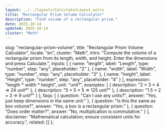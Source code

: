 ```yaml
---
layout: ../../layouts/CalculatorLayout.astro
title: "Rectangular Prism Volume Calculator"
description: "Find volume of a rectangular prism."
date: 2025-10-14
updated: 2025-10-14
cluster: "Math"
---
```



  slug: "rectangular-prism-volume",
  title: "Rectangular Prism Volume Calculator",
  locale: "en",
  cluster: "Math",
  intro: "Compute the volume of a rectangular prism from its length, width, and height. Enter the dimensions and press Calculate.",
  inputs: [
    { name: "length", label: "Length", type: "number", step: "any", placeholder: "2" },
    { name: "width", label: "Width", type: "number", step: "any", placeholder: "3" },
    { name: "height", label: "Height", type: "number", step: "any", placeholder: "4" }
  ],
  expression: "length * width * height",
  unit: "unit³",
  examples: [
    { description: "2 × 3 × 4 ⇒ 24 unit³" },
    { description: "5 × 5 × 5 ⇒ 125 unit³" },
    { description: "1.5 × 2 × 3 ⇒ 9 unit³" }
  ],
  faqs: [
    { question: "Can I use any units?", answer: "Yes, just keep dimensions in the same unit." },
    { question: "Is this the same as box volume?", answer: "Yes, a box is a rectangular prism." },
    { question: "Does order matter?", answer: "No, multiplication is commutative." }
  ],
  disclaimer: "Mathematical calculation; ensure consistent units for accuracy.",
  related: []
};

<Calculator schema={schema} />

